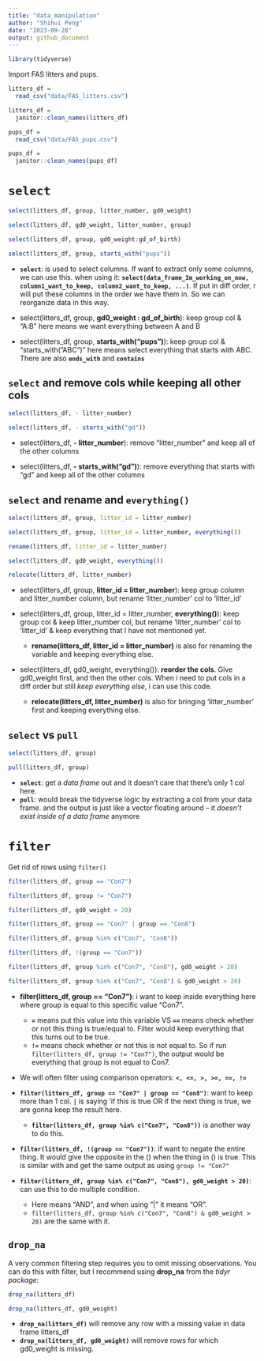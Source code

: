 ```yaml
---
title: "data_manipulation"
author: "Shihui Peng"
date: "2023-09-28"
output: github_document
---
```


```r
library(tidyverse)
```

Import FAS litters and pups.

```r
litters_df = 
  read_csv("data/FAS_litters.csv")

litters_df = 
  janitor::clean_names(litters_df)

pups_df = 
  read_csv("data/FAS_pups.csv")

pups_df = 
  janitor::clean_names(pups_df)
```

# `select`

```r
select(litters_df, group, litter_number, gd0_weight)

select(litters_df, gd0_weight, litter_number, group)

select(litters_df, group, gd0_weight:gd_of_birth)

select(litters_df, group, starts_with("pups"))
```

* **`select`**: is used to select columns. If want to extract only some columns, we can use this.
when using it: **`select(data_frame_Im_working_on_now, column1_want_to_keep, column2_want_to_keep, ...)`**. If put in diff order, r will put these columns in the order we have them in. So we can reorganize data in this way.

* select(litters_df, group, **gd0_weight : gd_of_birth**): keep group col & "A:B" here means we want everything between A and B

* select(litters_df, group, **starts_with("pups")**): keep group col & "starts_with("ABC")" here means select everything that starts with ABC. There are also **`ends_with`** and **`contains`**

## `select` and remove cols while keeping all other cols
```r
select(litters_df, - litter_number)

select(litters_df, - starts_with("gd"))
```

* select(litters_df, **- litter_number**): remove "litter_number" and keep all of the other columns

* select(litters_df, **- starts_with("gd")**): remove everything that starts with "gd" and keep all of the other columns


## `select` and rename and `everything()`
```r
select(litters_df, group, litter_id = litter_number)

select(litters_df, group, litter_id = litter_number, everything())

rename(litters_df, litter_id = litter_number)

select(litters_df, gd0_weight, everything())

relocate(litters_df, litter_number)
```

* select(litters_df, group, **litter_id = litter_number**): keep group column and litter_number column, but rename 'litter_number' col to 'litter_id'

* select(litters_df, group, litter_id = litter_number, **everything()**): keep group col & keep litter_number col, but rename 'litter_number' col to 'litter_id' & keep everything that I have not mentioned yet. 
  * **rename(litters_df, litter_id = litter_number)** is also for renaming the variable and keeping everything else.

* select(litters_df, gd0_weight, everything()): **reorder the cols**. Give gd0_weight first, and then the other cols. When i need to put cols in a diff order but still *keep everything else*, i can use this code.
  * **relocate(litters_df, litter_number)** is also for bringing 'litter_number' first and keeping everything else.

## `select` vs `pull`

```r
select(litters_df, group)

pull(litters_df, group)
```

* **`select`**: get a *data frame* out and it doesn't care that there's only 1 col here.
* **`pull`**: would break the tidyverse logic by extracting a col from your data frame. and the output is just like a vector floating around -- it *doesn't exist inside of a data frame* anymore


# `filter`

Get rid of rows using `filter()`

```r
filter(litters_df, group == "Con7")

filter(litters_df, group != "Con7")

filter(litters_df, gd0_weight > 20)

filter(litters_df, group == "Con7" | group == "Con8")

filter(litters_df, group %in% c("Con7", "Con8"))

filter(litters_df, !(group == "Con7"))

filter(litters_df, group %in% c("Con7", "Con8"), gd0_weight > 20)

filter(litters_df, group %in% c("Con7", "Con8") & gd0_weight > 20)
```

* **filter(litters_df, group == "Con7")**: i want to keep inside everything here where group is equal to this specific value "Con7".
  * **`=`** means put this value into this variable VS **`==`** means check whether or not this thing is true/equal to. Filter would keep everything that this turns out to be true.
  * **`!=`** means check whether or not this is not equal to. So if run `filter(litters_df, group != "Con7")`, the output would be everything that group is not equal to Con7.

* We will often filter using comparison operators: **`<, <=, >, >=, ==, !=`**

* **`filter(litters_df, group == "Con7" | group == "Con8")`**: want to keep more than 1 col. **`|`** is saying 'if this is true OR if the next thing is true, we are gonna keep the result here.
  * **`filter(litters_df, group %in% c("Con7", "Con8"))`** is another way to do this. 
  
* **`filter(litters_df, !(group == "Con7"))`**: if want to negate the entire thing. It would give the opposite in the () when the thing in () is true. This is similar with and get the same output as using `group != "Con7"`

* **`filter(litters_df, group %in% c("Con7", "Con8"), gd0_weight > 20)`**: can use this to do multiple condition. 
  * Here means "AND", and when using "|" it means "OR". 
  * `filter(litters_df, group %in% c("Con7", "Con8") & gd0_weight > 20)` are the same with it.

## `drop_na`

A very common filtering step requires you to omit missing observations. You can do this with filter, but I recommend using **drop_na** from the *tidyr package*:
```r
drop_na(litters_df)

drop_na(litters_df, gd0_weight)
```

* **`drop_na(litters_df)`** will remove any row with a missing value in data frame litters_df
* **`drop_na(litters_df, gd0_weight)`** will remove rows for which gd0_weight is missing.